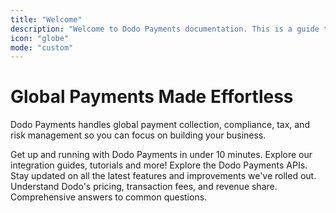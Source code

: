 ```yaml
---
title: "Welcome"
description: "Welcome to Dodo Payments documentation. This is a guide to help you understand and navigate the Dodo Payments dashboard"
icon: "globe"
mode: "custom"
---
```


<div className="welcome-hero">
  <h1>Global Payments Made Effortless</h1>
  <p>Dodo Payments handles global payment collection, compliance, tax, and risk management so you can focus on building your business.</p>
</div>

<div className="welcome-page">

  <Columns cols={3} >
   <Card title="Quick Start Guide" icon="rocket" href="/introduction">
        Get up and running with Dodo Payments in under 10 minutes.
    </Card>
    <Card title="Developer Resources" icon="layer-group" href="developer-resources">
      Explore our integration guides, tutorials and more!
    </Card>
    <Card title="API Reference" icon="code" href="miscellaneous/pricing-and-fee-structure">
      Explore the Dodo Payments APIs.
    </Card>
    <Card title="Changelog" icon="cash-register" href="miscellaneous/pricing-and-fee-structure">
      Stay updated on all the latest features and improvements we've rolled out.
    </Card>
    <Card title="Pricing & Fee Structure"  icon="dollar-sign" href="miscellaneous/pricing-and-fee-structure">
      Understand Dodo's pricing, transaction fees, and revenue share.
    </Card>
    <Card title="FAQs" icon="circle-question" href="miscellaneous/faq">
      Comprehensive answers to common questions.
    </Card>
  </Columns>
</div>
